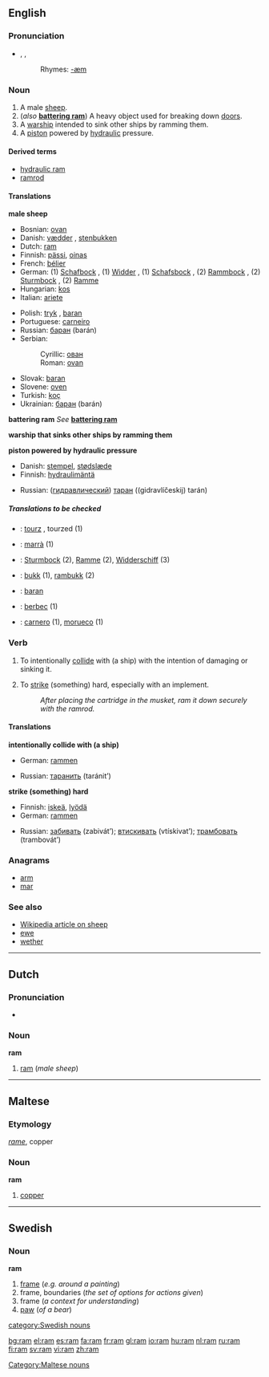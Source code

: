 {{see|Ram|RAM}}
==English==

===Pronunciation===
* {{AHD|răm}}, {{IPA|/ræm/}}, {{SAMPA|/r{m/}}
*:Rhymes: [[Rhymes:English:-æm|-æm]]

===Noun===
{{en-noun}}

# A male [[sheep]].
# (''also'' '''[[battering ram]]''') A heavy object used for breaking down [[door]]s.
# A [[warship]] intended to sink other ships by ramming them.
# A [[piston]] powered by [[hydraulic]] pressure.

====Derived terms====
*[[hydraulic ram]]
*[[ramrod]]

====Translations====
'''male sheep'''
{{top}}
*Bosnian: [[ovan#Bosnian|ovan]] {{m}}
*Danish: [[vædder]] {{m}}, [[stenbukken]] {{c}}
*Dutch: [[ram#Dutch|ram]] {{m}}
*Finnish: [[pässi]], [[oinas]]
*French: [[bélier]] {{m}}
*German: (1) [[Schafbock]] {{m}}, (1) [[Widder]] {{m}}, (1) [[Schafsbock]] {{m}}, (2) [[Rammbock]] {{m}}, (2) [[Sturmbock]] {{m}}, (2) [[Ramme]] {{f}}
*Hungarian: [[kos]]
*Italian: [[ariete]] {{m}}<!--"montone" is a wether, which is not the same thing-->
{{mid}}
*Polish: [[tryk]] {{m}}, [[baran]] {{m}}
*Portuguese: [[carneiro]] {{m}}
*Russian: [[баран]] (barán) {{m}}
*Serbian:
*:Cyrillic: [[ован#Serbian|ован]] {{m}}
*:Roman: [[ovan#Serbian|ovan]] {{m}}
*Slovak: [[baran]] {{m}}
*Slovene: [[oven]] {{m}}
*Turkish: [[koç]]
*Ukrainian: [[баран]] (barán)
{{bottom}}

'''battering ram'''
''See'' '''[[battering ram]]'''

'''warship that sinks other ships by ramming them'''
{{top}}
{{mid}}
{{bottom}}

'''piston powered by hydraulic pressure'''
{{top}}
*Danish: [[stempel]], [[stødslæde]]
*Finnish: [[hydraulimäntä]]
{{mid}}
*Russian: ([[гидравлический]]) [[таран]] ((gidravlíčeskij) tarán) {{m}}
{{bottom}}

=====Translations to be checked=====
<!--Remove this section once all of the translations below have been moved into the tables above.-->
{{checktrans}}
*{{ttbc|Breton}}: [[tourz]] {{m}}, tourzed {{p}} (1)
*{{ttbc|Catalan}}: [[marrà]] {{m}} (1)
*{{ttbc|German}}: [[Sturmbock]] {{m}} (2), [[Ramme]] {{f}} (2), [[Widderschiff]] {{n}} (3)
*{{ttbc|Norwegian}}: [[bukk]] {{m}} (1), [[rambukk]] {{m}} (2)
*{{ttbc|Polish}}: [[baran]] {{m}}
*{{ttbc|Romanian}}: [[berbec]] (1)
*{{ttbc|Spanish}}: [[carnero]] {{m}} (1), [[morueco]] {{m}} (1)

===Verb===
{{en-verb|ram|m|ed}}

#{{transitive}} To intentionally [[collide]] with (a ship) with the intention of damaging or sinking it.
#{{transitive}} To [[strike]] (something) hard, especially with an implement.
#: ''After placing the cartridge in the musket, ram it down securely with the ramrod.''

====Translations====
'''intentionally collide with (a ship)'''
{{top}}
*German: [[rammen]]
{{mid}}
*Russian: [[таранить]] (taránit’)
{{bottom}}

'''strike (something) hard'''
{{top}}
*Finnish: [[iskeä]], [[lyödä]]
*German: [[rammen]]
{{mid}}
*Russian: [[забивать]] (zabivát’); [[втискивать]] (vtískivat’); [[трамбовать]] (trambovát’)
{{bottom}}

===Anagrams===
*[[arm]]
*[[mar]]

===See also===
*[[w:sheep|Wikipedia article on sheep]]
*[[ewe]]
*[[wether]]

----

==Dutch==

===Pronunciation===
*{{IPA|/ram/}}

===Noun===
'''ram'''

#[[ram#English|ram]] (''male sheep'')

----

==Maltese==

===Etymology===
{{It.}} ''[[rame]]'', copper

===Noun===
'''ram'''

#[[copper]]

[[Category:Maltese nouns]]

----

==Swedish==

===Noun===
'''ram''' {{c}}
{{sv-noun-reg-ar}}

#[[frame]] (''e.g. around a painting'')
#frame, boundaries (''the set of options for actions given'')
#frame (''a context for understanding'')
#[[paw]] (''of a bear'')

[[category:Swedish nouns]]

[[bg:ram]]
[[el:ram]]
[[es:ram]]
[[fa:ram]]
[[fr:ram]]
[[gl:ram]]
[[io:ram]]
[[hu:ram]]
[[nl:ram]]
[[ru:ram]]
[[fi:ram]]
[[sv:ram]]
[[vi:ram]]
[[zh:ram]]